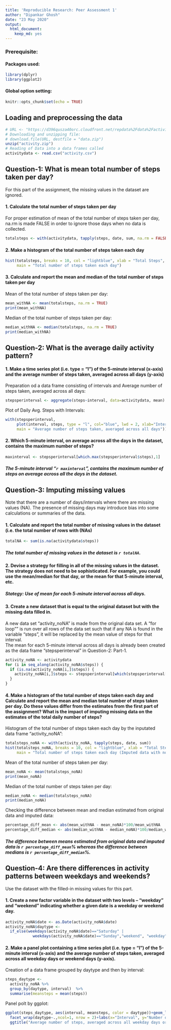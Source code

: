 ```yaml
---
title: 'Reproducible Research: Peer Assessment 1'
author: "Dipankar Ghosh"
date: "23 May 2020"
output: 
  html_document: 
    keep_md: yes
---
```

### Prerequisite:  
#### Packages used:
```r
library(dplyr)
library(ggplot2)
```
#### Global option setting:
```r
knitr::opts_chunk$set(echo = TRUE)
```

## Loading and preprocessing the data

```r
# URL <- "https://d396qusza40orc.cloudfront.net/repdata%2Fdata%2Factivity.zip"
# Downloading and unzipping file:
# download.file(URL, destfile = "data.zip")
unzip("activity.zip")
# Reading of Data into a data frames called
activitydata <- read.csv("activity.csv")
```


## Question-1: What is mean total number of steps taken per day?

For this part of the assignment, the missing values in the dataset are ignored.

#### 1. Calculate the total number of steps taken per day
For proper estimation of mean of the total number of steps taken per day,  
na.rm is made FALSE in order to ignore those days when no data is collected.

```r
totalsteps <- with(activitydata, tapply(steps, date, sum, na.rm = FALSE))
```

#### 2. Make a histogram of the total number of steps taken each day
```r
hist(totalsteps, breaks = 10, col = "lightblue", xlab = "Total Steps", 
     main = "Total number of steps taken each day")  
```
  
#### 3. Calculate and report the mean and median of the total number of steps taken per day  
Mean of the total number of steps taken per day:
```r
mean_withNA <- mean(totalsteps, na.rm = TRUE)
print(mean_withNA)
```
Median of the total number of steps taken per day:
```r
median_withNA <- median(totalsteps, na.rm = TRUE)
print(median_withNA)
```

## Question-2: What is the average daily activity pattern?

#### 1. Make a time series plot (i.e. type = "l") of the 5-minute interval (x-axis) and the average number of steps taken, averaged across all days (y-axis)
Preparation od a data frame consisting of intervals and Average number of steps taken, averaged across all days: 
```r
stepsperinterval <- aggregate(steps~interval, data=activitydata, mean)
```
Plot of Daily Avg. Steps with Intervals:
```r
with(stepsperinterval, 
     plot(interval, steps, type = "l", col="blue", lwd = 2, xlab="Interval", ylab="Daily Avg. Steps",
     main = "Average number of steps taken, averaged across all days"))
```
  
#### 2. Which 5-minute interval, on average across all the days in the dataset, contains the maximum number of steps?
```r
maxinterval <- stepsperinterval[which.max(stepsperinterval$steps),1]
```
##### The 5-minute interval "`r maxinterval`", contains the maximum number of steps on average across all the days in the dataset.

## Question-3: Imputing missing values
Note that there are a number of days/intervals where there are missing values (NA). The presence of missing days may introduce bias into some calculations or summaries of the data.

#### 1. Calculate and report the total number of missing values in the dataset (i.e. the total number of rows with (NAs)
```r
totalNA <- sum(is.na(activitydata$steps))
```
##### The total number of missing values in the dataset is `r totalNA`.

#### 2. Devise a strategy for filling in all of the missing values in the dataset. The strategy does not need to be sophisticated. For example, you could use the mean/median for that day, or the mean for that 5-minute interval, etc.
##### Stategy: Use of mean for each 5-minute interval across all days. 

#### 3. Create a new dataset that is equal to the original dataset but with the missing data filled in.
A new data set "activity_noNA" is made from the original data set. 
A "for loop"" is run over all rows of the data set such that if any NA is found in the variable "steps", it will be replaced by the mean value of steps for that interval.   
The mean for each 5-minute interval across all days is already been created as the data frame "stepsperinterval" in  Question-2: Part-1.
```r
activity_noNA <- activitydata
for (i in seq_along(activity_noNA$steps)) {
  if (is.na(activity_noNA[i,]$steps)) {
    activity_noNA[i,]$steps <- stepsperinterval[which(stepsperinterval[,1]==activity_noNA[i,]$interval),2]
  }
}
```

#### 4. Make a histogram of the total number of steps taken each day and Calculate and report the mean and median total number of steps taken per day. Do these values differ from the estimates from the first part of the assignment? What is the impact of imputing missing data on the estimates of the total daily number of steps?

Histogram of the total number of steps taken each day by the inputated data frame "activity_noNA":
```r
totalsteps_noNA <- with(activity_noNA, tapply(steps, date, sum))
hist(totalsteps_noNA, breaks = 10, col = "lightblue", xlab = "Total Steps", 
     main = "Total number of steps taken each day (Imputed data with no NA)")  
```
  
Mean of the total number of steps taken per day:
```r
mean_noNA <- mean(totalsteps_noNA)
print(mean_noNA)
```
Median of the total number of steps taken per day:
```r
median_noNA <- median(totalsteps_noNA)
print(median_noNA)
```
  
Checking the difference between mean and median estimated from original data and imputed data:
```r
percentage_diff_mean <- abs(mean_withNA - mean_noNA)*100/mean_withNA
percentage_diff_median <- abs(median_withNA - median_noNA)*100/median_withNA
```
##### The difference between means estimated from original data and imputed data is `r percentage_diff_mean`% whereas the difference between medians is `r percentage_diff_median`%.

## Question-4: Are there differences in activity patterns between weekdays and weekends?
Use the dataset with the filled-in missing values for this part.  

#### 1. Create a new factor variable in the dataset with two levels – “weekday” and “weekend” indicating whether a given date is a weekday or weekend day.  

```r
activity_noNA$date <- as.Date(activity_noNA$date)
activity_noNA$daytype <- 
  if_else(weekdays(activity_noNA$date)=="Saturday" |
            weekdays(activity_noNA$date)=="Sunday","weekend", "weekday")
```

#### 2. Make a panel plot containing a time series plot (i.e. type = "l") of the 5-minute interval (x-axis) and the average number of steps taken, averaged across all weekday days or weekend days (y-axis).

Creation of a data frame grouped by daytype and then by interval:

```r
steps_daytype <-
  activity_noNA %>%
  group_by(daytype, interval)  %>%
  summarise(meansteps = mean(steps))
```

Panel polt by ggplot:
```r
ggplot(steps_daytype, aes(interval, meansteps, color = daytype))+geom_line(lwd=1)+
  facet_wrap(daytype~.,ncol=1, nrow = 2)+labs(x="Interval", y="Number of steps")+
  ggtitle("Average number of steps, averaged across all weekday days or weekend days")
```

